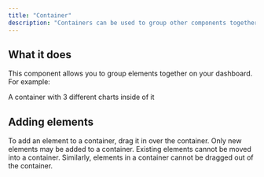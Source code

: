 ```yaml
---
title: "Container"
description: "Containers can be used to group other components together and organize your dashboard."
---
```


## What it does

This component allows you to group elements together on your dashboard. For example:

A container with 3 different charts inside of it

## Adding elements 

To add an element to a container, drag it in over the container. Only new elements may be added to a container. Existing elements cannot be moved into a container. Similarly, elements in a container cannot be dragged out of the container.